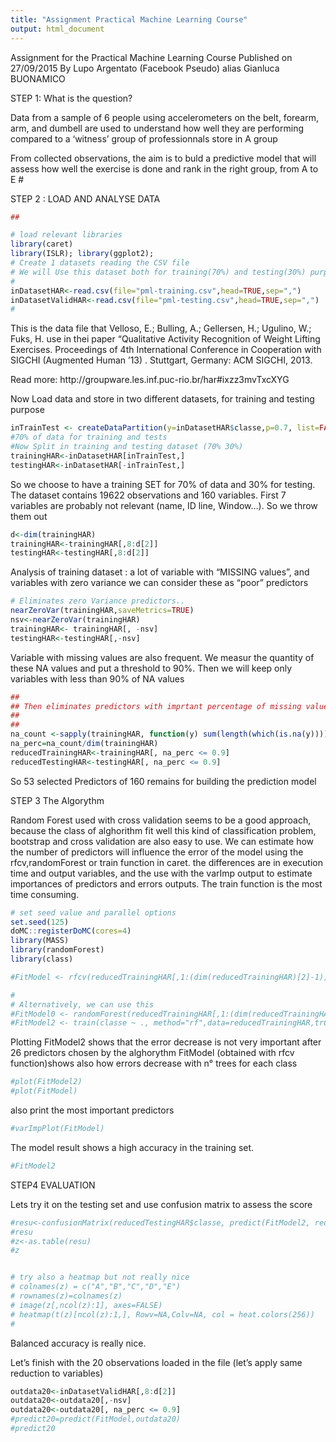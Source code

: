 ```yaml
---
title: "Assignment Practical Machine Learning Course"
output: html_document
---
```


Assignment for the Practical Machine Learning Course
Published on 27/09/2015 By Lupo Argentato (Facebook Pseudo) alias Gianluca BUONAMICO


STEP 1: What is the question?

Data from a sample of 6 people using accelerometers on the belt, forearm, arm, and dumbell are used to understand how well they are performing compared to a 'witness' group of professionnals store in A group

From collected observations, the aim is to buld a predictive model that will assess how well the exercise is done and rank in the right group, from A to E
#


STEP 2 : LOAD AND ANALYSE DATA
```r
## 

# load relevant libraries
library(caret)
library(ISLR); library(ggplot2);
# Create 1 datasets reading the CSV file
# We will Use this dataset both for training(70%) and testing(30%) purpose.
# 
inDatasetHAR<-read.csv(file="pml-training.csv",head=TRUE,sep=",")
inDatasetValidHAR<-read.csv(file="pml-testing.csv",head=TRUE,sep=",")
#
```
This is the data file that Velloso, E.; Bulling, A.; Gellersen, H.; 
Ugulino, W.; Fuks, H. use in thei paper "Qualitative Activity Recognition of 
Weight Lifting Exercises. Proceedings of 4th International Conference in 
Cooperation with SIGCHI (Augmented Human '13) . 
Stuttgart, Germany: ACM SIGCHI, 2013.

Read more: http://groupware.les.inf.puc-rio.br/har#ixzz3mvTxcXYG

Now Load data and store in two different datasets, for training and testing purpose
```r
inTrainTest <- createDataPartition(y=inDatasetHAR$classe,p=0.7, list=FALSE)
#70% of data for training and tests
#Now Split in training and testing dataset (70% 30%)
trainingHAR<-inDatasetHAR[inTrainTest,]
testingHAR<-inDatasetHAR[-inTrainTest,]

```
So we choose to have a training SET for 70% of data and 30% for testing. The dataset contains 19622 observations and 160 variables.
First 7 variables are probably not relevant (name, ID line, Window...). So we throw them out


```r
d<-dim(trainingHAR)
trainingHAR<-trainingHAR[,8:d[2]]
testingHAR<-testingHAR[,8:d[2]]
```

Analysis of training dataset : a lot of variable with "MISSING values", and variables with zero variance
we can consider these as "poor" predictors
```r
# Eliminates zero Variance predictors..
nearZeroVar(trainingHAR,saveMetrics=TRUE)
nsv<-nearZeroVar(trainingHAR)
trainingHAR<- trainingHAR[, -nsv]
testingHAR<-testingHAR[,-nsv]

```
Variable with missing values are also frequent. We measur the quantity of these NA values and put a threshold to 90%. Then we will keep only variables with less than 90% of NA values
```r
##
## Then eliminates predictors with imprtant percentage of missing values (>90%)
##
##
na_count <-sapply(trainingHAR, function(y) sum(length(which(is.na(y)))))
na_perc=na_count/dim(trainingHAR)
reducedTrainingHAR<-trainingHAR[, na_perc <= 0.9]
reducedTestingHAR<-testingHAR[, na_perc <= 0.9]
```

So 53 selected Predictors of 160 remains for building the prediction model  

STEP 3 The Algorythm

Random Forest used with cross validation seems to be a good approach, because the class of alghorithm fit well this kind of classification problem, bootstrap and cross validation are also easy to use.
We can estimate how the number of predictors will influence the error of the model using the rfcv,randomForest or train function in caret. the differences are in execution time and output variables, and the use with the varImp output to estimate importances of predictors and errors outputs.
The train function is the most time consuming.
```r
# set seed value and parallel options
set.seed(125)
doMC::registerDoMC(cores=4)
library(MASS)
library(randomForest)
library(class)

#FitModel <- rfcv(reducedTrainingHAR[,1:(dim(reducedTrainingHAR)[2]-1)],reducedTrainingHAR[,dim(reducedTrainingHAR)[2]],cv.fold=5,mtry=function(p) max(1, floor(sqrt(p))), recursive=TRUE)

#
# Alternatively, we can use this
#FitModel0 <- randomForest(reducedTrainingHAR[,1:(dim(reducedTrainingHAR)[2]-1)],reducedTrainingHAR[,dim(reducedTrainingHAR)[2]],cv.fold=5, importance=TRUE)
#FitModel2 <- train(classe ~ ., method="rf",data=reducedTrainingHAR,trControl=trainControl(method="cv",number=5),prox=TRUE,importance=TRUE,allowParallel=TRUE)

```
Plotting FitModel2 shows that the error decrease is not very important after 26 predictors chosen by the alghorythm
FitModel (obtained with rfcv function)shows also how errors decrease with n° trees for each class

```r

#plot(FitModel2)
#plot(FitModel)

```

also print the most important predictors

```r
#varImpPlot(FitModel)

```


The model result shows a high accuracy in the training set.
```r
#FitModel2

```

STEP4 EVALUATION

Lets try it on the testing set and use confusion matrix to assess the score

```r
#resu<-confusionMatrix(reducedTestingHAR$classe, predict(FitModel2, reducedTestingHAR))
#resu
#z<-as.table(resu)
#z


# try also a heatmap but not really nice
# colnames(z) = c("A","B","C","D","E")
# rownames(z)=colnames(z)
# image(z[,ncol(z):1], axes=FALSE)
# heatmap(t(z)[ncol(z):1,], Rowv=NA,Colv=NA, col = heat.colors(256))
#
```
Balanced accuracy is really nice.

Let's finish with the 20 observations loaded in the file (let's apply same reduction to variables)
```r
outdata20<-inDatasetValidHAR[,8:d[2]]
outdata20<-outdata20[,-nsv]
outdata20<-outdata20[, na_perc <= 0.9]
#predict20=predict(FitModel,outdata20)
#predict20


```
